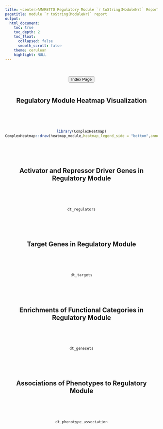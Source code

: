 ```yaml
---
title: <center>AMARETTO Regulatory Module `r toString(ModuleNr)` Report</center>
pagetitle: module `r toString(ModuleNr)` report
output: 
  html_document:
    toc: true
    toc_depth: 2
    toc_float:
      collapsed: false
      smooth_scroll: false
    theme: cerulean
    highlight: NULL
---
```


<style>
  .main-container {
    max-width:  100% !important;
    padding-right: 1% !important;
    padding-left: 1% !important;
    margin-right: 1% !important;
    margin-left: 1% !important;
  }
</style>

<center>
<br><br>
<a href="../index.html"><button type="button"  class="btn btn-primary">Index Page</button></a>
<br><br>

## Regulatory Module Heatmap Visualization
<br><br><br>
```r
library(ComplexHeatmap)
ComplexHeatmap::draw(heatmap_module,heatmap_legend_side = "bottom",annotation_legend_side="bottom")
```
<br><br><br>

## Activator and Repressor Driver Genes in Regulatory Module
<br><br><br>
```r
dt_regulators
```
<br><br><br>

## Target Genes in Regulatory Module
<br><br><br>
```r
dt_targets
```
<br><br><br>

## Enrichments of Functional Categories in Regulatory Module
<br><br><br>
```r
dt_genesets
```

<br><br><br>

## Associations of Phenotypes to Regulatory Module

<br><br><br>

```r
dt_phenotype_association
```

<br><br><br>

</center>
